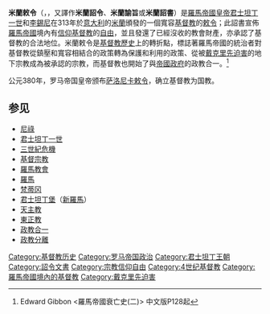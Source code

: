 {{Otheruses|other=[[歐洲歷史|歐洲歷史]]上其他在[[米蘭|米蘭]]頒布的[[詔令|詔令]]|米蘭敕令}}
{{基督宗教}}

'''米蘭敕令'''（{{Lang-la|'''Edictum Mediolanense'''}}，{{Lang-en|'''Edict of Milan'''}}，又譯作'''米蘭詔令'''、'''米蘭諭旨'''或'''米蘭詔書'''）是[[羅馬帝國|羅馬帝國]][[羅馬皇帝|皇帝]][[君士坦丁一世_(羅馬帝國)|君士坦丁一世]]和[[李錫尼|李錫尼]]在313年於[[意大利|意大利]]的[[米蘭|米蘭]]頒發的一個寬容[[基督教|基督教]]的[[敕令|敕令]]；此詔書宣佈[[羅馬帝國|羅馬帝國]]境內有[[基督教歷史|信仰基督教]]的[[信仰自由|自由]]，並且發還了已經沒收的教會財產，亦承認了基督教的合法地位。米蘭敕令是[[基督教歷史|基督教歷史]]上的轉折點，標誌著羅馬帝國的統治者對基督教從鎮壓和寬容相結合的政策轉為保護和利用的政策、從被[[戴克里先迫害|戴克里先迫害]]的地下宗教成為被承認的宗教，而基督教也開始了與[[羅馬帝國政府|帝國政府]]的政教合一。<ref>Edward Gibbon <羅馬帝國衰亡史(二)> 中文版P128起 </ref>

公元380年，罗马帝国皇帝颁布[[萨洛尼卡敕令|萨洛尼卡敕令]]，确立基督教为国教。

== 参见 ==
* [[尼祿|尼祿]]
* [[君士坦丁一世_(羅馬帝國)|君士坦丁一世]]
* [[三世紀危機|三世紀危機]]
* [[基督宗教|基督宗教]]
* [[羅馬教會|羅馬教會]]
* [[羅馬|羅馬]]
* [[梵蒂冈|梵蒂冈]]
* [[君士坦丁堡|君士坦丁堡]]（[[新羅馬|新羅馬]]）
* [[天主教|天主教]]
* [[東正教|東正教]]
* [[政教合一|政教合一]]
* [[政教分離|政教分離]]
{{基督教页脚}}
{{天主教会史}}
[[Category:基督教历史|Category:基督教历史]]
[[Category:罗马帝国政治|Category:罗马帝国政治]]
[[Category:君士坦丁王朝|Category:君士坦丁王朝]]
[[Category:詔令文書|Category:詔令文書]]
[[Category:宗教信仰自由|Category:宗教信仰自由]]
[[Category:4世纪基督教|Category:4世纪基督教]]
[[Category:羅馬帝國境內的基督教|Category:羅馬帝國境內的基督教]]
[[Category:戴克里先迫害|Category:戴克里先迫害]]
{{Law-stub}}
{{History-stub}}